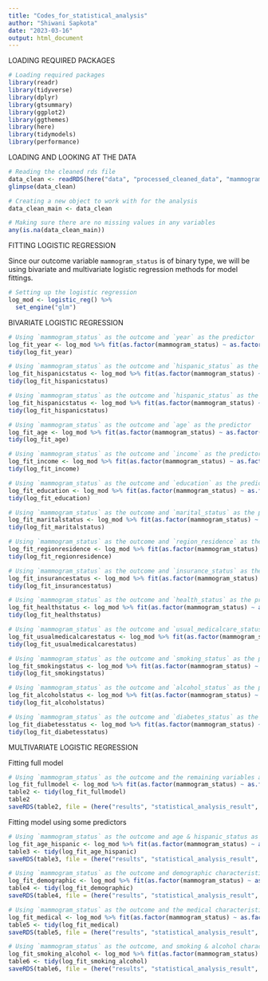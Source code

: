 ```yaml
---
title: "Codes_for_statistical_analysis"
author: "Shiwani Sapkota"
date: "2023-03-16"
output: html_document
---
```


LOADING REQUIRED PACKAGES

```r
# Loading required packages
library(readr)
library(tidyverse)
library(dplyr)
library(gtsummary)
library(ggplot2)
library(ggthemes)
library(here)
library(tidymodels)
library(performance)
```

LOADING AND LOOKING AT THE DATA

```r
# Reading the cleaned rds file
data_clean <- readRDS(here("data", "processed_cleaned_data", "mammogram_ses_clean.rds"))
glimpse(data_clean)

# Creating a new object to work with for the analysis
data_clean_main <- data_clean

# Making sure there are no missing values in any variables
any(is.na(data_clean_main))
```

FITTING LOGISTIC REGRESSION

Since our outcome variable `mammogram_status` is of binary type, we will be using bivariate and multivariate logistic regression methods for model fittings.

```r
# Setting up the logistic regression
log_mod <- logistic_reg() %>%
  set_engine("glm")
```

BIVARIATE LOGISTIC REGRESSION

```r
# Using `mammogram_status` as the outcome and `year` as the predictor
log_fit_year <- log_mod %>% fit(as.factor(mammogram_status) ~ as.factor(year), data = data_clean_main)
tidy(log_fit_year)
```

```r
# Using `mammogram_status` as the outcome and `hispanic_status` as the predictor
log_fit_hispanicstatus <- log_mod %>% fit(as.factor(mammogram_status) ~ as.factor(hispanic_status), data = data_clean_main)
tidy(log_fit_hispanicstatus)
```

```r
# Using `mammogram_status` as the outcome and `hispanic_status` as the predictor
log_fit_hispanicstatus <- log_mod %>% fit(as.factor(mammogram_status) ~ as.factor(hispanic_status), data = data_clean_main)
tidy(log_fit_hispanicstatus)
```

```r
# Using `mammogram_status` as the outcome and `age` as the predictor
log_fit_age <- log_mod %>% fit(as.factor(mammogram_status) ~ as.factor(age), data = data_clean_main)
tidy(log_fit_age)
```

```r
# Using `mammogram_status` as the outcome and `income` as the predictor
log_fit_income <- log_mod %>% fit(as.factor(mammogram_status) ~ as.factor(income), data = data_clean_main)
tidy(log_fit_income)
```

```r
# Using `mammogram_status` as the outcome and `education` as the predictor
log_fit_education <- log_mod %>% fit(as.factor(mammogram_status) ~ as.factor(education), data = data_clean_main)
tidy(log_fit_education)
```

```r
# Using `mammogram_status` as the outcome and `marital_status` as the predictor
log_fit_maritalstatus <- log_mod %>% fit(as.factor(mammogram_status) ~ as.factor(marital_status), data = data_clean_main)
tidy(log_fit_maritalstatus)
```

```r
# Using `mammogram_status` as the outcome and `region_residence` as the predictor
log_fit_regionresidence <- log_mod %>% fit(as.factor(mammogram_status) ~ as.factor(region_residence), data = data_clean_main)
tidy(log_fit_regionresidence)
```

```r
# Using `mammogram_status` as the outcome and `insurance_status` as the predictor
log_fit_insurancestatus <- log_mod %>% fit(as.factor(mammogram_status) ~ as.factor(insurance_status), data = data_clean_main)
tidy(log_fit_insurancestatus)
```

```r
# Using `mammogram_status` as the outcome and `health_status` as the predictor
log_fit_healthstatus <- log_mod %>% fit(as.factor(mammogram_status) ~ as.factor(health_status), data = data_clean_main)
tidy(log_fit_healthstatus)
```

```r
# Using `mammogram_status` as the outcome and `usual_medicalcare_status` as the predictor
log_fit_usualmedicalcarestatus <- log_mod %>% fit(as.factor(mammogram_status) ~ as.factor(usual_medicalcare_status), data = data_clean_main)
tidy(log_fit_usualmedicalcarestatus)
```

```r
# Using `mammogram_status` as the outcome and `smoking_status` as the predictor
log_fit_smokingstatus <- log_mod %>% fit(as.factor(mammogram_status) ~ as.factor(smoking_status), data = data_clean_main)
tidy(log_fit_smokingstatus)
```

```r
# Using `mammogram_status` as the outcome and `alcohol_status` as the predictor
log_fit_alcoholstatus <- log_mod %>% fit(as.factor(mammogram_status) ~ as.factor(alcohol_status), data = data_clean_main)
tidy(log_fit_alcoholstatus)
```

```r
# Using `mammogram_status` as the outcome and `diabetes_status` as the predictor
log_fit_diabetesstatus <- log_mod %>% fit(as.factor(mammogram_status) ~ as.factor(diabetes_status), data = data_clean_main)
tidy(log_fit_diabetesstatus)
```

MULTIVARIATE LOGISTIC REGRESSION

Fitting full model

```r
# Using `mammogram_status` as the outcome and the remaining variables as the predictors
log_fit_fullmodel <- log_mod %>% fit(as.factor(mammogram_status) ~ as.factor(age) + as.factor(hispanic_status) + as.factor(income) + as.factor(education) + as.factor(marital_status) + as.factor(region_residence) + as.factor(insurance_status) + as.factor(health_status) + as.factor(usual_medicalcare_status) + as.factor(smoking_status) + as.factor(alcohol_status) + as.factor(diabetes_status), data = data_clean_main)
table2 <- tidy(log_fit_fullmodel)
table2
saveRDS(table2, file = (here("results", "statistical_analysis_result", "full_model.rds")))
```

Fitting model using some predictors

```r
# Using `mammogram_status` as the outcome and age & hispanic_status as predictors
log_fit_age_hispanic <- log_mod %>% fit(as.factor(mammogram_status) ~ as.factor(age) + as.factor(hispanic_status), data = data_clean_main)
table3 <- tidy(log_fit_age_hispanic)
saveRDS(table3, file = (here("results", "statistical_analysis_result", "age_hispanic_model.rds")))
```


```r
# Using `mammogram_status` as the outcome and demographic characteristics variables as predictors
log_fit_demographic <- log_mod %>% fit(as.factor(mammogram_status) ~ as.factor(age) + as.factor(hispanic_status) + as.factor(income) + as.factor(education) + as.factor(marital_status) + as.factor(region_residence), data = data_clean_main)
table4 <- tidy(log_fit_demographic)
saveRDS(table4, file = (here("results", "statistical_analysis_result", "demographic_model.rds")))
```

```r
# Using `mammogram_status` as the outcome and the medical characteristics as the predictors
log_fit_medical <- log_mod %>% fit(as.factor(mammogram_status) ~ as.factor(insurance_status) + as.factor(health_status) + as.factor(usual_medicalcare_status) + as.factor(diabetes_status), data = data_clean_main)
table5 <- tidy(log_fit_medical)
saveRDS(table5, file = (here("results", "statistical_analysis_result", "medical_model.rds")))
```

```r
# Using `mammogram_status` as the outcome, and smoking & alcohol characteristics as the predictors
log_fit_smoking_alcohol <- log_mod %>% fit(as.factor(mammogram_status) ~ as.factor(smoking_status) + as.factor(alcohol_status), data = data_clean_main)
table6 <- tidy(log_fit_smoking_alcohol)
saveRDS(table6, file = (here("results", "statistical_analysis_result", "smoking_alcohol_model.rds")))
```



